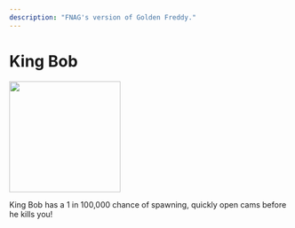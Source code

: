 ```yaml
---
description: "FNAG's version of Golden Freddy."
---
```



# King Bob

<div style={{ display: 'table-cell', paddingRight: 30 }}>
	<Box>
		<img
			src="/Crafters-Official/img/fnag/king-bob.svg"
			width="200"
		></img>
	</Box>
</div>
<div style={{ display: 'table-cell', position: 'relative' }}>
	<p
		style={{
			position: 'absolute',
			top: 0,
			width: 'max-content',
			maxWidth: '600px',
		}}
	>
		King Bob has a 1 in 100,000 chance of spawning, quickly open cams before
		he kills you!
	</p>
</div>

